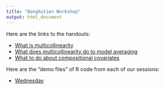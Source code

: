 ```yaml
---
title: "Bangkutien Workshop"
output: html_document
---
```


Here are the links to the handouts:

- [What is multicollinearity](multicollinearity.html)
- [What does multicollinearity do to model averaging](model_averaging.html)
- [What to do about compositional covariates](compositional_covariates.html)

Here are the "demo files" of R code from each of our sessions:

- [Wednesday](R/demo_wed.R)